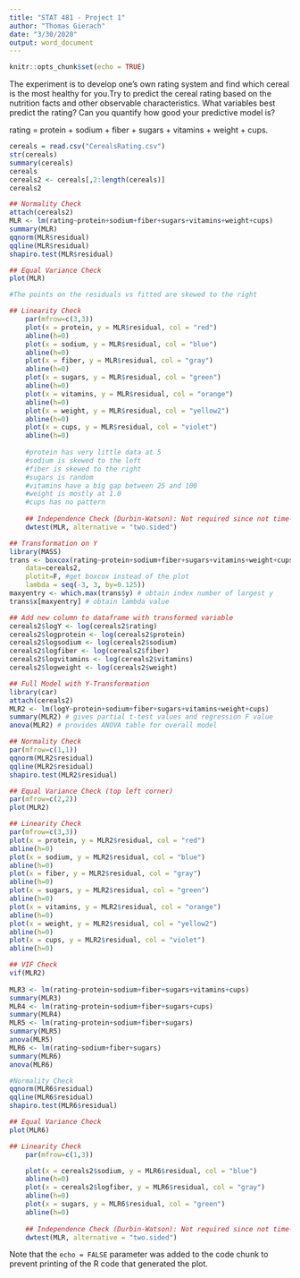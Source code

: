 ---
title: "STAT 481 - Project 1"
author: "Thomas Gierach"
date: "3/30/2020"
output: word_document
---

```{r setup, include=FALSE}
knitr::opts_chunk$set(echo = TRUE)
```

The experiment is to develop one's own rating system and find which cereal is the most healthy for you.Try to predict the cereal rating based on the nutrition facts and other observable characteristics. What variables best predict the rating? Can you quantify how good your predictive model is?

rating =  protein + sodium + fiber  + sugars + vitamins + weight + cups.



```{r, echo = TRUE}
cereals = read.csv("CerealsRating.csv")
str(cereals)
summary(cereals)
cereals
cereals2 <- cereals[,2:length(cereals)]
cereals2

```
```{r, echo = TRUE}

## Normality Check
attach(cereals2)
MLR <- lm(rating~protein+sodium+fiber+sugars+vitamins+weight+cups)
summary(MLR)
qqnorm(MLR$residual)
qqline(MLR$residual)
shapiro.test(MLR$residual)

## Equal Variance Check
plot(MLR)

#The points on the residuals vs fitted are skewed to the right

## Linearity Check
	par(mfrow=c(3,3))
	plot(x = protein, y = MLR$residual, col = "red")
	abline(h=0)
	plot(x = sodium, y = MLR$residual, col = "blue")
	abline(h=0)
	plot(x = fiber, y = MLR$residual, col = "gray")
	abline(h=0)
	plot(x = sugars, y = MLR$residual, col = "green")
	abline(h=0)
	plot(x = vitamins, y = MLR$residual, col = "orange")
	abline(h=0)
	plot(x = weight, y = MLR$residual, col = "yellow2")
	abline(h=0)
	plot(x = cups, y = MLR$residual, col = "violet")
	abline(h=0)
	
	#protein has very little data at 5
	#sodium is skewed to the left
	#fiber is skewed to the right
	#sugars is random
	#vitamins have a big gap between 25 and 100
	#weight is mostly at 1.0
	#cups has no pattern
	
	## Independence Check (Durbin-Watson): Not required since not time-series data
	dwtest(MLR, alternative = "two.sided")
```
```{r echo = TRUE}
## Transformation on Y
library(MASS)
trans <- boxcox(rating~protein+sodium+fiber+sugars+vitamins+weight+cups,
	data=cereals2,
	plotit=F, #get boxcox instead of the plot
	lambda = seq(-3, 3, by=0.125))
maxyentry <- which.max(trans$y) # obtain index number of largest y
trans$x[maxyentry] # obtain lambda value

## Add new column to dataframe with transformed variable
cereals2$logY <- log(cereals2$rating)
cereals2$logprotein <- log(cereals2$protein)
cereals2$logsodium <- log(cereals2$sodium)
cereals2$logfiber <- log(cereals2$fiber)
cereals2$logvitamins <- log(cereals2$vitamins)
cereals2$logweight <- log(cereals2$weight)
```

``` {r echo = TRUE}
## Full Model with Y-Transformation
library(car)
attach(cereals2)
MLR2 <- lm(logY~protein+sodium+fiber+sugars+vitamins+weight+cups)
summary(MLR2) # gives partial t-test values and regression F value
anova(MLR2) # provides ANOVA table for overall model

## Normality Check
par(mfrow=c(1,1))
qqnorm(MLR2$residual)
qqline(MLR2$residual)
shapiro.test(MLR2$residual)

## Equal Variance Check (top left corner)
par(mfrow=c(2,2))
plot(MLR2)

## Linearity Check
par(mfrow=c(3,3))
plot(x = protein, y = MLR2$residual, col = "red")
abline(h=0)
plot(x = sodium, y = MLR2$residual, col = "blue")
abline(h=0)
plot(x = fiber, y = MLR2$residual, col = "gray")
abline(h=0)
plot(x = sugars, y = MLR2$residual, col = "green")
abline(h=0)
plot(x = vitamins, y = MLR2$residual, col = "orange")
abline(h=0)
plot(x = weight, y = MLR2$residual, col = "yellow2")
abline(h=0)
plot(x = cups, y = MLR2$residual, col = "violet")
abline(h=0)

## VIF Check
vif(MLR2)
	
MLR3 <- lm(rating~protein+sodium+fiber+sugars+vitamins+cups)
summary(MLR3)
MLR4 <- lm(rating~protein+sodium+fiber+sugars+cups)
summary(MLR4)
MLR5 <- lm(rating~protein+sodium+fiber+sugars)
summary(MLR5)
anova(MLR5)
MLR6 <- lm(rating~sodium+fiber+sugars)
summary(MLR6)
anova(MLR6)

#Normality Check
qqnorm(MLR6$residual)
qqline(MLR6$residual)
shapiro.test(MLR6$residual)

## Equal Variance Check
plot(MLR6)

## Linearity Check
	par(mfrow=c(1,3))

	plot(x = cereals2$sodium, y = MLR6$residual, col = "blue")
	abline(h=0)
	plot(x = cereals2$logfiber, y = MLR6$residual, col = "gray")
	abline(h=0)
	plot(x = sugars, y = MLR6$residual, col = "green")
	abline(h=0)
	
	## Independence Check (Durbin-Watson): Not required since not time-series data
	dwtest(MLR, alternative = "two.sided")
```
Note that the `echo = FALSE` parameter was added to the code chunk to prevent printing of the R code that generated the plot.
